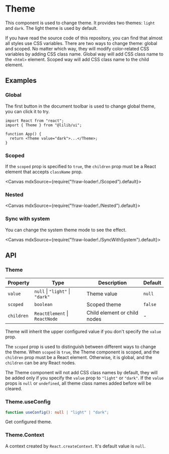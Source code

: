 
<Meta title="Configs/Theme" />

# Theme

This component is used to change theme. It provides two themes: `light` and `dark`. The light theme is used by default.

If you have read the source code of this repository, you can find that almost all styles use CSS variables. There are two ways to change theme: global and scoped. No matter which way, they will modify color-related CSS variables by adding CSS class name. Global way will add CSS class name to the `<html>` element. Scoped way will add CSS class name to the child element.

## Examples

### Global

The first button in the document toolbar is used to change global theme, you can click it to try.

```tsx
import React from "react";
import { Theme } from "@lilib/ui";

function App() {
  return <Theme value="dark">...</Theme>;
}
```

### Scoped

If the `scoped` prop is specified to `true`, the `children` prop must be a React element that accepts `className` prop.

<Canvas mdxSource={require("!!raw-loader!./Scoped").default}>
  <Story id="examples-theme--scoped" />
</Canvas>

### Nested

<Canvas mdxSource={require("!!raw-loader!./Nested").default}>
  <Story id="examples-theme--nested" />
</Canvas>

### Sync with system

You can change the system theme mode to see the effect.

<Canvas mdxSource={require("!!raw-loader!./SyncWithSystem").default}>
  <Story id="examples-theme--sync-with-system" />
</Canvas>

## API

### Theme

| Property   | Type                            | Description                  | Default |
| ---------- | ------------------------------- | ---------------------------- | ------- |
| `value`    | `null` \| `"light"` \| `"dark"` | Theme value                  | `null`  |
| `scoped`   | `boolean`                       | Scoped theme                 | `false` |
| `children` | `ReactElement` \| `ReactNode`   | Child element or child nodes | -       |

Theme will inherit the upper configured value if you don't specify the `value` prop.

The `scoped` prop is used to distinguish between different ways to change the theme. When `scoped` is `true`, the Theme component is scoped, and the `children` prop must be a React element. Otherwise, it is global, and the `children` can be any React nodes.

The Theme component will not add CSS class names by default, they will be added only if you specify the `value` prop to `"light"` or `"dark"`. If the `value` props is `null` or `undefined`, all theme class names added before will be cleared.

### Theme.useConfig

```ts
function useConfig(): null | "light" | "dark";
```

Get configured theme.

### Theme.Context

A context created by `React.createContext`. It's default value is `null`.
